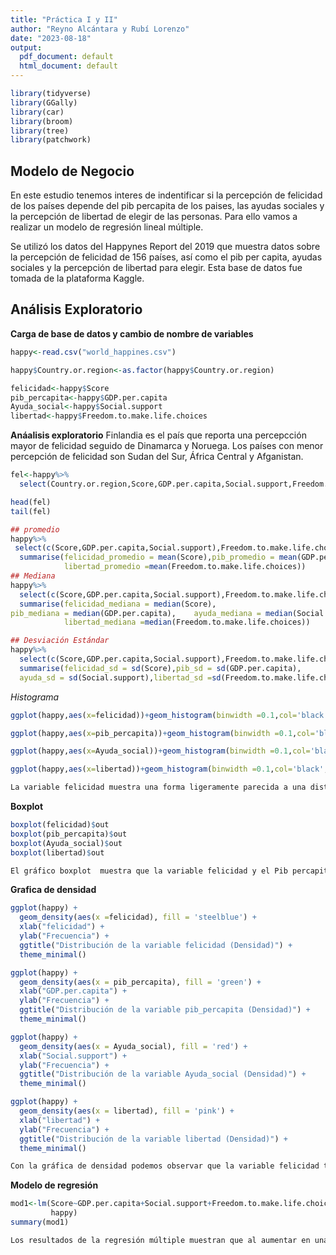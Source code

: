 ---
title: "Práctica I y II"
author: "Reyno Alcántara y Rubí Lorenzo"
date: "2023-08-18"
output:
  pdf_document: default
  html_document: default
---

```{r setup, include=FALSE}
library(tidyverse)
library(GGally)
library(car)
library(broom)
library(tree)
library(patchwork)
```
## Modelo de Negocio
En este estudio tenemos interes de indentificar si la percepción de felicidad de los países depende del pib percapita de los paises, las ayudas sociales y la percepción de libertad de elegir de las personas. Para ello vamos a realizar un modelo de  regresión lineal múltiple.

Se utilizó los datos del Happynes Report del 2019 que muestra datos sobre la percepción de felicidad de 156 países, así como el pib per capita, ayudas sociales y la percepción de libertad para elegir. Esta base de datos fue  tomada de la plataforma Kaggle.

## Análisis Exploratorio

**Carga de base de datos  y cambio de nombre de variables**
```{r}

happy<-read.csv("world_happines.csv")

happy$Country.or.region<-as.factor(happy$Country.or.region)

felicidad<-happy$Score
pib_percapita<-happy$GDP.per.capita
Ayuda_social<-happy$Social.support
libertad<-happy$Freedom.to.make.life.choices
```
**Anáalisis exploratorio**
Finlandia es el país que reporta una percepcción mayor de felicidad seguido de Dinamarca y Noruega. Los países con menor percepción de felicidad son Sudan del Sur, África Central y Afganistan.

```{r}
fel<-happy%>%
  select(Country.or.region,Score,GDP.per.capita,Social.support,Freedom.to.make.life.choices)

head(fel)
tail(fel)
```
```{r}
## promedio
happy%>%
 select(c(Score,GDP.per.capita,Social.support),Freedom.to.make.life.choices)%>%
  summarise(felicidad_promedio = mean(Score),pib_promedio = mean(GDP.per.capita), ayuda_promedio = mean(Social.support), 
            libertad_promedio =mean(Freedom.to.make.life.choices))
## Mediana
happy%>%
  select(c(Score,GDP.per.capita,Social.support),Freedom.to.make.life.choices)%>%
  summarise(felicidad_mediana = median(Score),
pib_mediana = median(GDP.per.capita),    ayuda_mediana = median(Social.support), 
            libertad_mediana =median(Freedom.to.make.life.choices))

## Desviación Estándar
happy%>%
  select(c(Score,GDP.per.capita,Social.support),Freedom.to.make.life.choices)%>%
  summarise(felicidad_sd = sd(Score),pib_sd = sd(GDP.per.capita),
  ayuda_sd = sd(Social.support),libertad_sd =sd(Freedom.to.make.life.choices))
```
*Histograma*
```{r}
ggplot(happy,aes(x=felicidad))+geom_histogram(binwidth =0.1,col='black',fill='blue',alpha=0.4)

ggplot(happy,aes(x=pib_percapita))+geom_histogram(binwidth =0.1,col='black',fill='blue',alpha=0.4)

ggplot(happy,aes(x=Ayuda_social))+geom_histogram(binwidth =0.1,col='black',fill='blue',alpha=0.4)

ggplot(happy,aes(x=libertad))+geom_histogram(binwidth =0.1,col='black',fill='blue',alpha=0.4)

La variable felicidad muestra una forma ligeramente parecida a una distribución normal.La variable Pib per capita muestra una forma parecida a una distribución uniforme. Las variables ayuda social y libertad para elegir muestran un claro sesgo a la izquierda, probablemente se explique porque los países con mayor ingreso son los que aportan mayor ayuda social y también en general tienen mayor libertad para elegir.
```
**Boxplot**
```{r}
boxplot(felicidad)$out
boxplot(pib_percapita)$out
boxplot(Ayuda_social)$out
boxplot(libertad)$out

El gráfico boxplot  muestra que la variable felicidad y el Pib percapita no tienen valores extremos, sin embargo, la ayuda social y la libertad para elegir tienen valores atípicos.
```
**Grafica de densidad**
```{r}
ggplot(happy) + 
  geom_density(aes(x =felicidad), fill = 'steelblue') + 
  xlab("felicidad") + 
  ylab("Frecuencia") + 
  ggtitle("Distribución de la variable felicidad (Densidad)") +
  theme_minimal()

ggplot(happy) + 
  geom_density(aes(x = pib_percapita), fill = 'green') + 
  xlab("GDP.per.capita") + 
  ylab("Frecuencia") + 
  ggtitle("Distribución de la variable pib_percapita (Densidad)") +
  theme_minimal()

ggplot(happy) + 
  geom_density(aes(x = Ayuda_social), fill = 'red') + 
  xlab("Social.support") + 
  ylab("Frecuencia") + 
  ggtitle("Distribución de la variable Ayuda_social (Densidad)") +
  theme_minimal()

ggplot(happy) + 
  geom_density(aes(x = libertad), fill = 'pink') + 
  xlab("libertad") + 
  ylab("Frecuencia") + 
  ggtitle("Distribución de la variable libertad (Densidad)") +
  theme_minimal()

Con la gráfica de densidad podemos observar que la variable felicidad tiene una forma que se asemeja ligeramente a la distribción normal al igual que observamos en el histograma, en cambio, la variable pib per capita muestra una ligero sesgo a la izquierda y las variables libertad y ayuda social presentan un sesgo marcado a la izquierda.
```
**Modelo de regresión**
```{r}
mod1<-lm(Score~GDP.per.capita+Social.support+Freedom.to.make.life.choices,
         happy)
summary(mod1)

Los resultados de la regresión múltiple muestran que al aumentar en una unidad el pib per capita la percepción de felicidad en los países aumenta en 1.2 unidades, cuando la ayuda social aumenta en una unidad la percepción de felicidad en los países aumenta en 1.18 unidades y cuando la libertad de elegir aumenta en una unidad la percepción de felicidad en los países aumenta en 1.9 unidades. Concluimos que la libertad para elegir es la variable que más aporta al incremento de la percepción de felicidad en los países estudiados.
```
